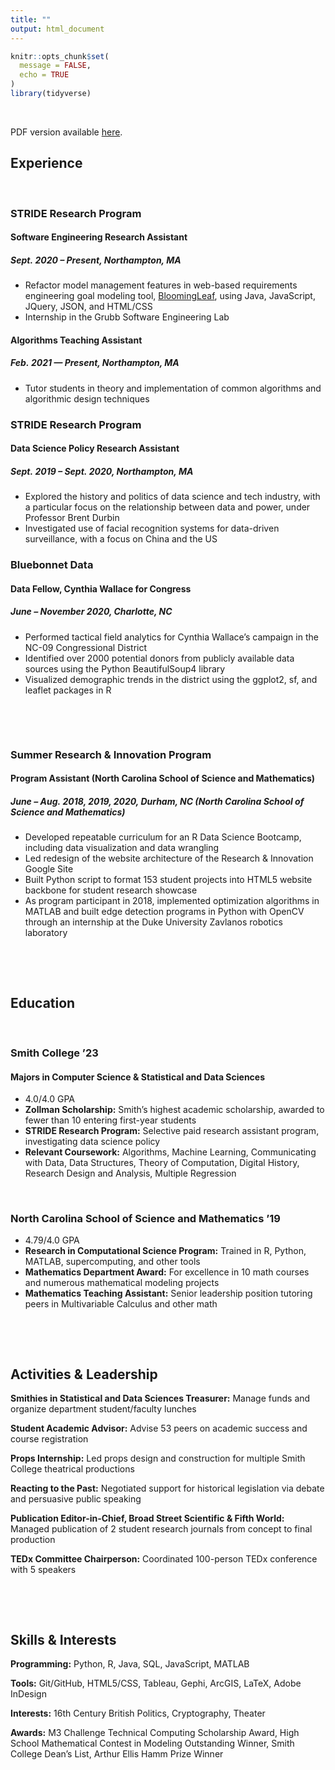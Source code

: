 ```yaml
---
title: ""
output: html_document
---
```


```r
knitr::opts_chunk$set(
  message = FALSE,
  echo = TRUE
)
library(tidyverse)
```

<br>

PDF version available [here](./Kathleen_Hablutzel_Resume.pdf).

## Experience

<br>

### STRIDE Research Program
#### Software Engineering Research Assistant
##### *Sept. 2020 – Present*, Northampton, MA

* Refactor model management features in web-based requirements engineering goal modeling tool, [BloomingLeaf](https://github.com/amgrubb/BloomingLeaf),  using Java, JavaScript, JQuery, JSON, and HTML/CSS
* Internship in the Grubb Software Engineering Lab

#### Algorithms Teaching Assistant
##### *Feb. 2021 — Present*, Northampton, MA

* Tutor students in theory and implementation of common algorithms and algorithmic design techniques

### STRIDE Research Program
#### Data Science Policy Research Assistant
##### *Sept. 2019 – Sept. 2020*, Northampton, MA

* Explored the history and politics of data science and tech industry, with a particular focus on the relationship between data and power, under Professor Brent Durbin
* Investigated use of facial recognition systems for data-driven surveillance, with a focus on China and the US


### Bluebonnet Data
#### Data Fellow, Cynthia Wallace for Congress
##### *June – November 2020*, Charlotte, NC
* Performed tactical field analytics for Cynthia Wallace’s campaign in the NC-09 Congressional District
* Identified over 2000 potential donors from publicly available data sources using the Python BeautifulSoup4 library
* Visualized demographic trends in the district using the ggplot2, sf, and leaflet packages in R

<br>

<br>

### Summer Research & Innovation Program
#### Program Assistant (North Carolina School of Science and Mathematics)
##### *June – Aug. 2018, 2019, 2020*, Durham, NC (North Carolina School of Science and Mathematics)
*	Developed repeatable curriculum for an R Data Science Bootcamp, including data visualization and data wrangling
*	Led redesign of the website architecture of the Research & Innovation Google Site
*	Built Python script to format 153 student projects into HTML5 website backbone for student research showcase
*	As program participant in 2018, implemented optimization algorithms in MATLAB and built edge detection programs in Python with OpenCV through an internship at the Duke University Zavlanos robotics laboratory


<br>

<br>

## Education

<br>

### Smith College '23

#### Majors in Computer Science & Statistical and Data Sciences

* 4.0/4.0 GPA
* **Zollman Scholarship:** Smith’s highest academic scholarship, awarded to fewer than 10 entering first-year students
* **STRIDE Research Program:** Selective paid research assistant program, investigating data science policy
* **Relevant Coursework:** Algorithms, Machine Learning, Communicating with Data, Data Structures, Theory of Computation, Digital History, Research Design and Analysis, Multiple Regression

<br>

### North Carolina School of Science and Mathematics '19

* 4.79/4.0 GPA
* **Research in Computational Science Program:** Trained in R, Python, MATLAB, supercomputing, and other tools
* **Mathematics Department Award:** For excellence in 10 math courses and numerous mathematical modeling projects
* **Mathematics Teaching Assistant:** Senior leadership position tutoring peers in Multivariable Calculus and other math

<br>

<br>

## Activities & Leadership

**Smithies in Statistical and Data Sciences Treasurer:** Manage funds and organize department student/faculty lunches

**Student Academic Advisor:** Advise 53 peers on academic success and course registration

**Props Internship:** Led props design and construction for multiple Smith College theatrical productions

**Reacting to the Past:** Negotiated support for historical legislation via debate and persuasive public speaking

**Publication Editor-in-Chief, Broad Street Scientific & Fifth World:** Managed publication of 2 student research journals from concept to final production

**TEDx Committee Chairperson:** Coordinated 100-person TEDx conference with 5 speakers

<br>

<br>

## Skills & Interests

**Programming:** Python, R, Java, SQL, JavaScript, MATLAB

**Tools:** Git/GitHub, HTML5/CSS, Tableau, Gephi, ArcGIS, LaTeX, Adobe InDesign

**Interests:** 16th Century British Politics, Cryptography, Theater

**Awards:** M3 Challenge Technical Computing Scholarship Award, High School Mathematical Contest in Modeling Outstanding Winner, Smith College Dean’s List, Arthur Ellis Hamm Prize Winner
